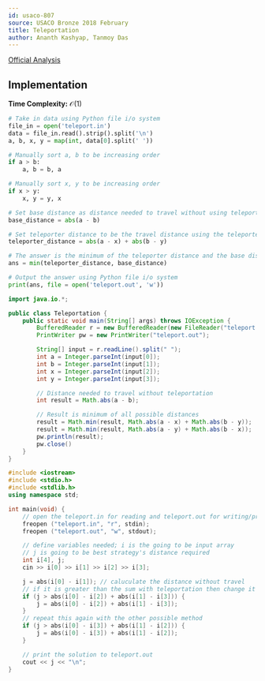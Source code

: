 ```yaml
---
id: usaco-807
source: USACO Bronze 2018 February
title: Teleportation
author: Ananth Kashyap, Tanmoy Das
---
```


[Official Analysis](http://www.usaco.org/current/data/sol_teleport_bronze_feb18.html)

## Implementation

**Time Complexity:** $\mathcal{O}(1)$

<LanguageSection>

<PySection>

```python
# Take in data using Python file i/o system
file_in = open('teleport.in')
data = file_in.read().strip().split('\n')
a, b, x, y = map(int, data[0].split(' '))

# Manually sort a, b to be increasing order
if a > b:
	a, b = b, a

# Manually sort x, y to be increasing order
if x > y:
	x, y = y, x

# Set base distance as distance needed to travel without using teleporter
base_distance = abs(a - b)

# Set teleporter distance to be the travel distance using the teleporter
teleporter_distance = abs(a - x) + abs(b - y)

# The answer is the minimum of the teleporter distance and the base distance
ans = min(teleporter_distance, base_distance)

# Output the answer using Python file i/o system
print(ans, file = open('teleport.out', 'w'))
```

</PySection>
	
<JavaSection>
	
```java
import java.io.*;

public class Teleportation {
	public static void main(String[] args) throws IOException {
		BufferedReader r = new BufferedReader(new FileReader("teleport.in"));
		PrintWriter pw = new PrintWriter("teleport.out");

		String[] input = r.readLine().split(" ");
		int a = Integer.parseInt(input[0]);
		int b = Integer.parseInt(input[1]);
		int x = Integer.parseInt(input[2]);
		int y = Integer.parseInt(input[3]);

		// Distance needed to travel without teleportation
		int result = Math.abs(a - b);

		// Result is minimum of all possible distances
		result = Math.min(result, Math.abs(a - x) + Math.abs(b - y));
		result = Math.min(result, Math.abs(a - y) + Math.abs(b - x));
		pw.println(result);
		pw.close()
	}
}
```
	
</JavaSection>

<CPPSection>

```cpp
#include <iostream>
#include <stdio.h>
#include <stdlib.h>
using namespace std;

int main(void) {
	// open the teleport.in for reading and teleport.out for writing/priting
    freopen ("teleport.in", "r", stdin);
    freopen ("teleport.out", "w", stdout);

	// define variables needed; i is the going to be input array
	// j is going to be best strategy's distance required
    int i[4], j;
    cin >> i[0] >> i[1] >> i[2] >> i[3];

    j = abs(i[0] - i[1]); // caluculate the distance without travel
	// if it is greater than the sum with teleportation then change it to sum with teleportation
    if (j > abs(i[0] - i[2]) + abs(i[1] - i[3])) {
        j = abs(i[0] - i[2]) + abs(i[1] - i[3]);
    }
    // repeat this again with the other possible method
    if (j > abs(i[0] - i[3]) + abs(i[1] - i[2])) {
        j = abs(i[0] - i[3]) + abs(i[1] - i[2]);
    }

	// print the solution to teleport.out
    cout << j << "\n";
}
```
</CPPSection>

</LanguageSection>
